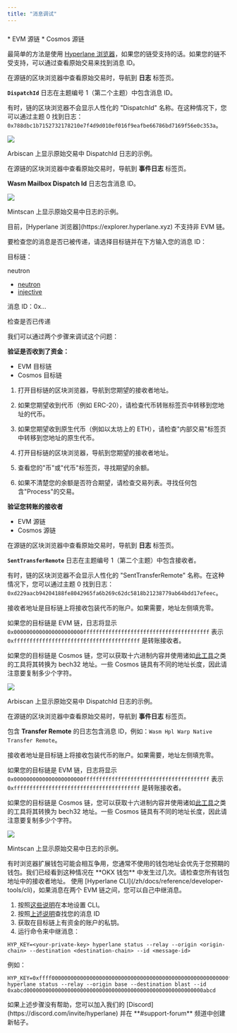 ```yaml
---
title: "消息调试"
---
```


###

<Accordion title="从原始交易中查找消息 ID">
  * EVM 源链
  * Cosmos 源链

最简单的方法是使用 [Hyperlane 浏览器](https://explorer.hyperlane.xyz)，如果您的链受支持的话。如果您的链不受支持，可以通过查看原始交易来找到消息 ID。

在源链的区块浏览器中查看原始交易时，导航到 **日志** 标签页。

**`DispatchId`** 日志在主题编号 1（第二个主题）中包含消息 ID。

有时，链的区块浏览器不会显示人性化的 "DispatchId" 名称。在这种情况下，您可以通过主题 0 找到日志：`0x788dbc1b7152732178210e7f4d9d010ef016f9eafbe66786bd7169f56e0c353a`。

![](/images/docs/guides/dispatch-id-log-evm.png)

Arbiscan 上显示原始交易中 DispatchId 日志的示例。

在源链的区块浏览器中查看原始交易时，导航到 **事件日志** 标签页。

**Wasm Mailbox Dispatch Id** 日志包含消息 ID。

![](/images/docs/guides/dispatch-id-log-cosmos.png)

Mintscan 上显示原始交易中日志的示例。

</Accordion>

<Accordion title="调试发送到 Cosmos 链的消息">
  目前，[Hyperlane 浏览器](https://explorer.hyperlane.xyz) 不支持非 EVM 链。

要检查您的消息是否已被传递，请选择目标链并在下方输入您的消息 ID：

目标链：

neutron

- [neutron](<#Destination Chain=neutron>)
- [injective](<#Destination Chain=injective>)

消息 ID：0x...

检查是否已传递

</Accordion>

<Accordion title="我的 Hyperlane Warp Route 转账显示已传递，但我没有看到它">
  我们可以通过两个步骤来调试这个问题：

**验证是否收到了资金：**

- EVM 目标链
- Cosmos 目标链

1. 打开目标链的区块浏览器，导航到您期望的接收者地址。
2. 如果您期望收到代币（例如 ERC-20），请检查代币转账标签页中转移到您地址的代币。
3. 如果您期望收到原生代币（例如以太坊上的 ETH），请检查"内部交易"标签页中转移到您地址的原生代币。

4. 打开目标链的区块浏览器，导航到您期望的接收者地址。
5. 查看您的"币"或"代币"标签页，寻找期望的余额。
6. 如果不清楚您的余额是否符合期望，请检查交易列表。寻找任何包含"Process"的交易。

**验证您转账的接收者**

- EVM 源链
- Cosmos 源链

在源链的区块浏览器中查看原始交易时，导航到 **日志** 标签页。

**`SentTransferRemote`** 日志在主题编号 1（第二个主题）中包含接收者。

有时，链的区块浏览器不会显示人性化的 "SentTransferRemote" 名称。在这种情况下，您可以通过主题 0 找到日志：`0xd229aacb94204188fe8042965fa6b269c62dc5818b21238779ab64bdd17efeec`。

接收者地址是目标链上将接收包装代币的账户。如果需要，地址左侧填充零。

如果您的目标链是 EVM 链，日志将显示 `0x0000000000000000000000ffffffffffffffffffffffffffffffffffffffff` 表示 `0xffffffffffffffffffffffffffffffffffffffff` 是转账接收者。

如果您的目标链是 Cosmos 链，您可以获取十六进制内容并使用诸如[此工具](https://www.bech32converter.com)之类的工具将其转换为 bech32 地址。一些 Cosmos 链具有不同的地址长度，因此请注意要复制多少个字符。

![](/images/docs/guides/transfer-remote-evm.png)

Arbiscan 上显示原始交易中 DispatchId 日志的示例。

在源链的区块浏览器中查看原始交易时，导航到 **事件日志** 标签页。

包含 **Transfer Remote** 的日志包含消息 ID，例如：`Wasm Hpl Warp Native Transfer Remote`。

接收者地址是目标链上将接收包装代币的账户。如果需要，地址左侧填充零。

如果您的目标链是 EVM 链，日志将显示 `0x0000000000000000000000ffffffffffffffffffffffffffffffffffffffff` 表示 `0xffffffffffffffffffffffffffffffffffffffff` 是转账接收者。

如果您的目标链是 Cosmos 链，您可以获取十六进制内容并使用诸如[此工具](https://www.bech32converter.com)之类的工具将其转换为 bech32 地址。一些 Cosmos 链具有不同的地址长度，因此请注意要复制多少个字符。

![](/images/docs/guides/transfer-remote-cosmos.png)

Mintscan 上显示原始交易中日志的示例。

</Accordion>

<Accordion title="我的 Hyperlane Warp Route 转账接收者不是我想要的地址">
  有时浏览器扩展钱包可能会相互争用，您通常不使用的钱包地址会优先于您预期的钱包。我们已经看到这种情况在 **OKX 钱包** 中发生过几次。请检查您所有钱包地址中的接收者地址。
</Accordion>

<Accordion title="自己中继 EVM → EVM 消息">
  使用 [Hyperlane CLI](/zh/docs/reference/developer-tools/cli)，如果消息在两个 EVM 链之间，您可以自己中继消息。

1. 按照[这些说明](/zh/docs/reference/developer-tools/cli)在本地设置 CLI。
2. 按照[上述说明](#从原始交易中查找消息-id)查找您的消息 ID
3. 获取在目标链上有资金的账户的私钥。
4. 运行命令来中继消息：

```
HYP_KEY=<your-private-key> hyperlane status --relay --origin <origin-chain> --destination <destination-chain> --id <message-id>
```

例如：

```
HYP_KEY=0xffff00000000000000000000000000000000000000000000000000000000ffff hyperlane status --relay --origin base --destination blast --id 0xabcd00000000000000000000000000000000000000000000000000000000abcd
```

</Accordion>

<Accordion title="我仍然需要帮助解决消息未传递的问题">
  如果上述步骤没有帮助，您可以加入我们的 [Discord](https://discord.com/invite/hyperlane) 并在 **#support-forum** 频道中创建新帖子。
</Accordion>
